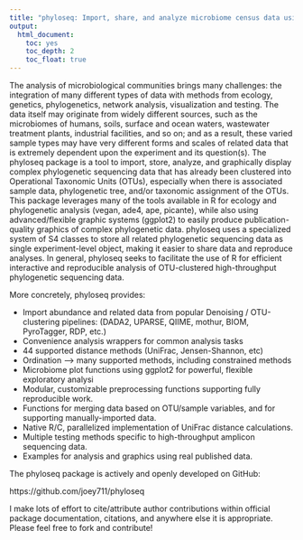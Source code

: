 ```yaml
---
title: "phyloseq: Import, share, and analyze microbiome census data using R"
output: 
  html_document: 
    toc: yes
    toc_depth: 2
    toc_float: true
---
```


The analysis of microbiological communities brings many challenges: the integration of many different types of data with methods from ecology, genetics, phylogenetics, network analysis, visualization and testing. The data itself may originate from widely different sources, such as the microbiomes of humans, soils, surface and ocean waters, wastewater treatment plants, industrial facilities, and so on; and as a result, these varied sample types may have very different forms and scales of related data that is extremely dependent upon the experiment and its question(s). The phyloseq package is a tool to import, store, analyze, and graphically display complex phylogenetic sequencing data that has already been clustered into Operational Taxonomic Units (OTUs), especially when there is associated sample data, phylogenetic tree, and/or taxonomic assignment of the OTUs. This package leverages many of the tools available in R for ecology and phylogenetic analysis (vegan, ade4, ape, picante), while also using advanced/flexible graphic systems (ggplot2) to easily produce publication-quality graphics of complex phylogenetic data. phyloseq uses a specialized system of S4 classes to store all related phylogenetic sequencing data as single experiment-level object, making it easier to share data and reproduce analyses. In general, phyloseq seeks to facilitate the use of R for efficient interactive and reproducible analysis of OTU-clustered high-throughput phylogenetic sequencing data.

More concretely, phyloseq provides:

- Import abundance and related data from popular Denoising / OTU-clustering pipelines:
(DADA2, UPARSE, QIIME, mothur, BIOM, PyroTagger, RDP, etc.)
- Convenience analysis wrappers for common analysis tasks
- 44 supported distance methods (UniFrac, Jensen-Shannon, etc)
- Ordination --> many supported methods, including constrained methods
- Microbiome plot functions using ggplot2 for powerful, flexible exploratory analysi
- Modular, customizable preprocessing functions supporting fully reproducible work.
- Functions for merging data based on OTU/sample variables, and for supporting manually-imported data.
- Native R/C, parallelized implementation of UniFrac distance calculations.
- Multiple testing methods specific to high-throughput amplicon sequencing data.
- Examples for analysis and graphics using real published data.

The phyloseq package is actively and openly developed on GitHub:

https://github.com/joey711/phyloseq

I make lots of effort to cite/attribute author contributions within official package documentation, citations, and anywhere else it is appropriate. Please feel free to fork and contribute!
